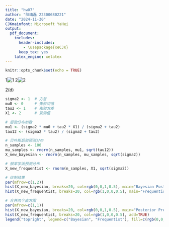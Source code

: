 ---
title: "hw07"
author: "陆靖磊 22300680221"
date: "2024-11-30"
CJKmainfont: Microsoft YaHei
output:
  pdf_document:
    includes:
      header-includes:
        - \usepackage{xeCJK}
      keep_tex: yes
    latex_engine: xelatex
---

```{r setup, include=FALSE}
knitr::opts_chunk$set(echo = TRUE)
```

1![1](C:/Users/13611/desktop/22dfdb199e483ba1bd79cf5940fdca9.jpg) 2![2](C:/Users/13611/desktop/5df4314309ac8428a1008b1f752ba2a.jpg)

2(d)

```{r}
sigma2 <- 1  # 方差
mu0 <- 0     # 先验均值
tau2 <- 1    # 先验方差
X1 <- 2      # 观测值

# 后验分布参数
mu1 <- (sigma2 * mu0 + tau2 * X1) / (sigma2 + tau2)
tau12 <- (sigma2 * tau2) / (sigma2 + tau2)

# 贝叶斯后验预测分布
n_samples <- 100
mu_samples <- rnorm(n_samples, mu1, sqrt(tau12))
X_new_bayesian <- rnorm(n_samples, mu_samples, sqrt(sigma2))

# 频率学派预测分布
X_new_frequentist <- rnorm(n_samples, X1, sqrt(sigma2))

# 绘制结果
par(mfrow=c(1,2))
hist(X_new_bayesian, breaks=20, col=rgb(0,0,1,0.5), main="Bayesian Posterior Predictive", xlab="X_new")
hist(X_new_frequentist, breaks=20, col=rgb(1,0,0,0.5), main="Frequentist Predictive", xlab="X_new")

# 合并两个直方图
par(mfrow=c(1,1))
hist(X_new_bayesian, breaks=20, col=rgb(0,0,1,0.5), main="Posterior Predictive Distributions", xlab="X_new", ylim=c(0, max(hist(X_new_bayesian, plot=FALSE)$counts, hist(X_new_frequentist, plot=FALSE)$counts)))
hist(X_new_frequentist, breaks=20, col=rgb(1,0,0,0.5), add=TRUE)
legend("topright", legend=c("Bayesian", "Frequentist"), fill=c(rgb(0,0,1,0.5), rgb(1,0,0,0.5)))
```
